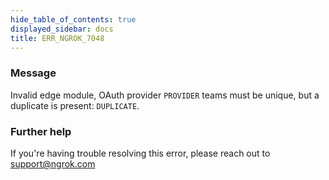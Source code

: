 ```yaml
---
hide_table_of_contents: true
displayed_sidebar: docs
title: ERR_NGROK_7048
---
```




### Message

Invalid edge module, OAuth provider `PROVIDER` teams must be unique, but a duplicate is present: `DUPLICATE`.

<ErrorDetails error="err_ngrok_7048" />

### Further help

If you're having trouble resolving this error, please reach out to [support@ngrok.com](mailto:support@ngrok.com?subject=Help%20with%20ERR_NGROK_7048)
